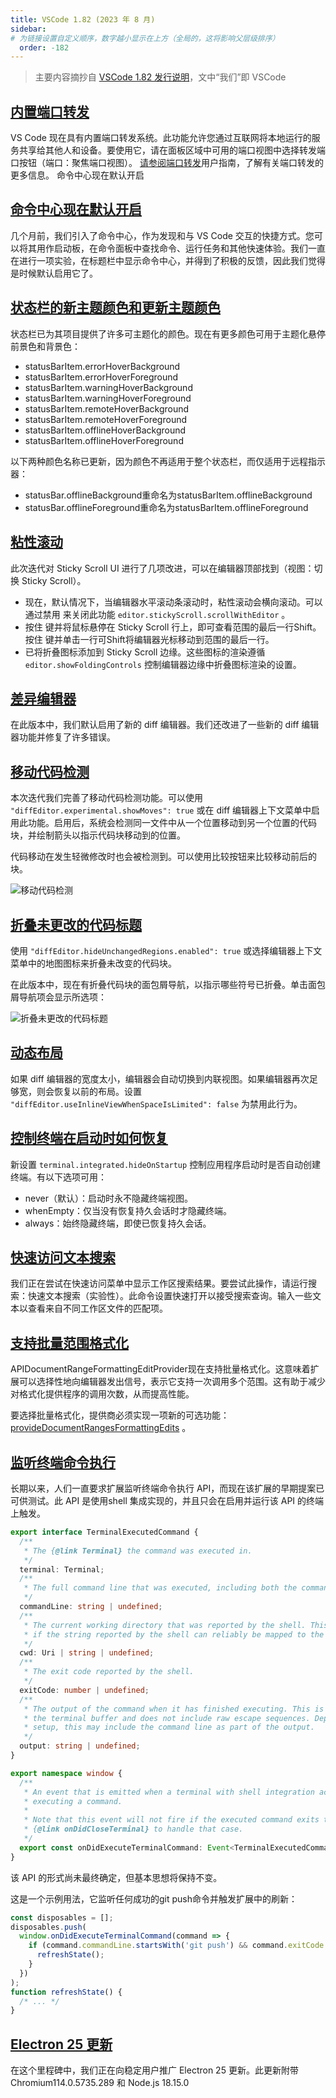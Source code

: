 ```yaml
---
title: VSCode 1.82 (2023 年 8 月)
sidebar:
# 为链接设置自定义顺序，数字越小显示在上方（全局的，这将影响父层级排序）
  order: -182
---
```



> 主要内容摘抄自 [VSCode 1.82 发行说明](https://code.visualstudio.com/updates/v1_82)，文中“我们”即 VSCode

## [内置端口转发](https://code.visualstudio.com/updates/v1_82#_builtin-port-forwarding)

VS Code 现在具有内置端口转发系统。此功能允许您通过互联网将本地运行的服务共享给其他人和设备。要使用它，请在面板区域中可用的端口视图中选择转发端口按钮（端口：聚焦端口视图）。
[请参阅端口转发](https://code-visualstudio-com.translate.goog/docs/editor/port-forwarding?_x_tr_sl=auto&_x_tr_tl=zh-CN&_x_tr_hl=zh-CN)用户指南，了解有关端口转发的更多信息。
命令中心现在默认开启

## [命令中心现在默认开启](https://code.visualstudio.com/updates/v1_82#_command-center-now-on-by-default)

几个月前，我们引入了命令中心，作为发现和与 VS Code 交互的快捷方式。您可以将其用作启动板，在命令面板中查找命令、运行任务和其他快速体验。我们一直在进行一项实验，在标题栏中显示命令中心，并得到了积极的反馈，因此我们觉得是时候默认启用它了。

## [状态栏的新主题颜色和更新主题颜色](https://code.visualstudio.com/updates/v1_82#_new-and-updated-themable-colors-for-the-status-bar)

状态栏已为其项目提供了许多可主题化的颜色。现在有更多颜色可用于主题化悬停前景色和背景色：

- statusBarItem.errorHoverBackground
- statusBarItem.errorHoverForeground
- statusBarItem.warningHoverBackground
- statusBarItem.warningHoverForeground
- statusBarItem.remoteHoverBackground
- statusBarItem.remoteHoverForeground
- statusBarItem.offlineHoverBackground
- statusBarItem.offlineHoverForeground

以下两种颜色名称已更新，因为颜色不再适用于整个状态栏，而仅适用于远程指示器：

- statusBar.offlineBackground重命名为statusBarItem.offlineBackground
- statusBar.offlineForeground重命名为statusBarItem.offlineForeground

## [粘性滚动](https://code.visualstudio.com/updates/v1_82#_sticky-scroll)

此次迭代对 Sticky Scroll UI 进行了几项改进，可以在编辑器顶部找到（视图：切换 Sticky Scroll）。

- 现在，默认情况下，当编辑器水平滚动条滚动时，粘性滚动会横向滚动。可以通过禁用 来关闭此功能 `editor.stickyScroll.scrollWithEditor` 。
- 按住 键并将鼠标悬停在 Sticky Scroll 行上，即可查看范围的最后一行Shift。按住 键并单击一行可Shift将编辑器光标移动到范围的最后一行。
- 已将折叠图标添加到 Sticky Scroll 边缘。这些图标的渲染遵循 `editor.showFoldingControls` 控制编辑器边缘中折叠图标渲染的设置。

## [差异编辑器](https://code.visualstudio.com/updates/v1_82#_diff-editor)

在此版本中，我们默认启用了新的 diff 编辑器。我们还改进了一些新的 diff 编辑器功能并修复了许多错误。

## [移动代码检测](https://code.visualstudio.com/updates/v1_82#_moved-code-detection)

本次迭代我们完善了移动代码检测功能。可以使用 `"diffEditor.experimental.showMoves": true` 或在 diff 编辑器上下文菜单中启用此功能。启用后，系统会检测同一文件中从一个位置移动到另一个位置的代码块，并绘制箭头以指示代码块移动到的位置。

代码移动在发生轻微修改时也会被检测到。可以使用比较按钮来比较移动前后的块。

<Image src={myImage1} alt="移动代码检测" />

## [折叠未更改的代码标题](https://code.visualstudio.com/updates/v1_82#_collapsed-unchanged-code-headers)

使用 `"diffEditor.hideUnchangedRegions.enabled": true` 或选择编辑器上下文菜单中的地图图标来折叠未改变的代码块。

在此版本中，现在有折叠代码块的面包屑导航，以指示哪些符号已折叠。单击面包屑导航项会显示所选项：

<Image src={myImage2} alt="折叠未更改的代码标题" />

## [动态布局](https://code.visualstudio.com/updates/v1_82#_dynamic-layout)

如果 diff 编辑器的宽度太小，编辑器会自动切换到内联视图。如果编辑器再次足够宽，则会恢复以前的布局。设置 `"diffEditor.useInlineViewWhenSpaceIsLimited": false` 为禁用此行为。

## [控制终端在启动时如何恢复](https://code.visualstudio.com/updates/v1_82#_control-how-terminals-restore-on-startup)

新设置 `terminal.integrated.hideOnStartup` 控制应用程序启动时是否自动创建终端。有以下选项可用：

- never（默认）：启动时永不隐藏终端视图。
- whenEmpty：仅当没有恢复持久会话时才隐藏终端。
- always：始终隐藏终端，即使已恢复持久会话。

## [快速访问文本搜索](https://code.visualstudio.com/updates/v1_82#_quick-access-text-search)

我们正在尝试在快速访问菜单中显示工作区搜索结果。要尝试此操作，请运行搜索：快速文本搜索（实验性）。此命令设置快速打开以接受搜索查询。输入一些文本以查看来自不同工作区文件的匹配项。

## [支持批量范围格式化](https://code.visualstudio.com/updates/v1_82#_support-for-batch-range-formatting)

APIDocumentRangeFormattingEditProvider现在支持批量格式化。这意味着扩展可以选择性地向编辑器发出信号，表示它支持一次调用多个范围。这有助于减少对格式化提供程序的调用次数，从而提高性能。

要选择批量格式化，提供商必须实现一项新的可选功能：[provideDocumentRangesFormattingEdits](https://translate.google.com/website?sl=auto&tl=zh-CN&hl=zh-CN&u=https://github.com/microsoft/vscode/blob/e34a26097d763548bf220da77b74922765c12fa2/src/vscode-dts/vscode.d.ts%23L4172) 。

## [监听终端命令执行](https://code.visualstudio.com/updates/v1_82#_listen-to-terminal-command-execution)

长期以来，人们一直要求扩展监听终端命令执行 API，而现在该扩展的早期提案已可供测试。此 API 是使用shell 集成实现的，并且只会在启用并运行该 API 的终端上触发。
```ts
export interface TerminalExecutedCommand {
  /**
   * The {@link Terminal} the command was executed in.
   */
  terminal: Terminal;
  /**
   * The full command line that was executed, including both the command and the arguments.
   */
  commandLine: string | undefined;
  /**
   * The current working directory that was reported by the shell. This will be a {@link Uri}
   * if the string reported by the shell can reliably be mapped to the connected machine.
   */
  cwd: Uri | string | undefined;
  /**
   * The exit code reported by the shell.
   */
  exitCode: number | undefined;
  /**
   * The output of the command when it has finished executing. This is the plain text shown in
   * the terminal buffer and does not include raw escape sequences. Depending on the shell
   * setup, this may include the command line as part of the output.
   */
  output: string | undefined;
}

export namespace window {
  /**
   * An event that is emitted when a terminal with shell integration activated has completed
   * executing a command.
   *
   * Note that this event will not fire if the executed command exits the shell, listen to
   * {@link onDidCloseTerminal} to handle that case.
   */
  export const onDidExecuteTerminalCommand: Event<TerminalExecutedCommand>;
}
```

该 API 的形式尚未最终确定，但基本思想将保持不变。

这是一个示例用法，它监听任何成功的git push命令并触发扩展中的刷新：
```ts
const disposables = [];
disposables.push(
  window.onDidExecuteTerminalCommand(command => {
    if (command.commandLine.startsWith('git push') && command.exitCode === 0) {
      refreshState();
    }
  })
);
function refreshState() {
  /* ... */
}
```

## [Electron 25 更新](https://code.visualstudio.com/updates/v1_82#_electron-25-update)

在这个里程碑中，我们正在向稳定用户推广 Electron 25 更新。此更新附带 Chromium114.0.5735.289 和 Node.js 18.15.0
